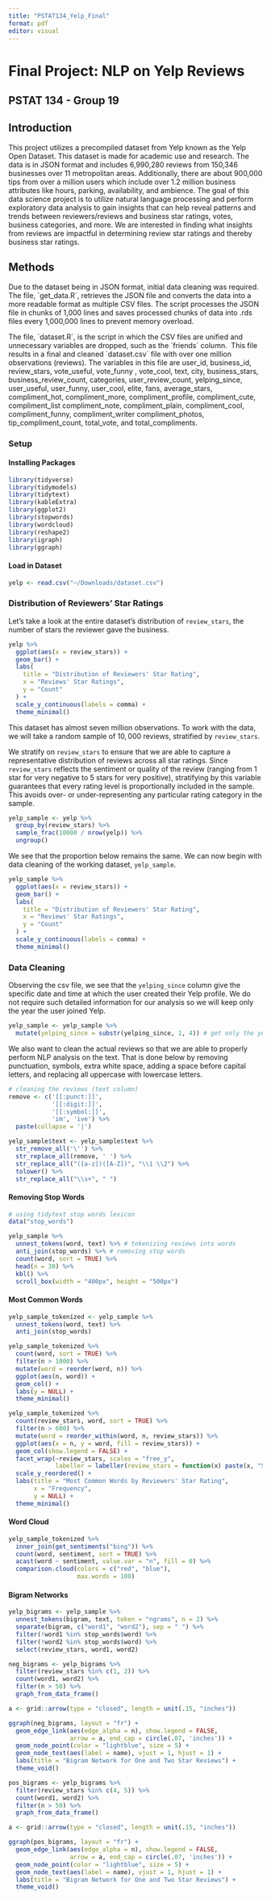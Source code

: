 ```yaml
---
title: "PSTAT134_Yelp_Final"
format: pdf
editor: visual
---
```


# Final Project: NLP on Yelp Reviews

## PSTAT 134 - Group 19

## Introduction

This project utilizes a precompiled dataset from Yelp known as the Yelp Open Dataset. This dataset is made for academic use and research. The data is in JSON format and includes 6,990,280 reviews from 150,346 businesses over 11 metropolitan areas. Additionally, there are about 900,000 tips from over a million users which include over 1.2 million business attributes like hours, parking, availability, and ambience. The goal of this data science project is to utilize natural language processing and perform exploratory data analysis to gain insights that can help reveal patterns and trends between reviewers/reviews and business star ratings, votes, business categories, and more. We are interested in finding what insights from reviews are impactful in determining review star ratings and thereby business star ratings.

## Methods

Due to the dataset being in JSON format, initial data cleaning was required. The file, \`get_data.R\`, retrieves the JSON file and converts the data into a more readable format as multiple CSV files. The script processes the JSON file in chunks of 1,000 lines and saves processed chunks of data into .rds files every 1,000,000 lines to prevent memory overload. 

The file, \`dataset.R\`, is the script in which the CSV files are unified and unnecessary variables are dropped, such as the \`friends\` column.  This file results in a final and cleaned \`dataset.csv\` file with over one million observations (reviews). The variables in this file are user_id, business_id, review_stars, vote_useful, vote_funny	, vote_cool, text, city, business_stars, business_review_count, categories, user_review_count, yelping_since, user_useful, user_funny, user_cool, elite, fans, average_stars, compliment_hot, compliment_more, compliment_profile, compliment_cute, compliment_list	compliment_note, compliment_plain, compliment_cool, compliment_funny, compliment_writer	compliment_photos, tip_compliment_count, total_vote, and total_compliments.

### Setup

#### Installing Packages

```r
library(tidyverse)
library(tidymodels)
library(tidytext)
library(kableExtra)
library(ggplot2)
library(stopwords)
library(wordcloud)
library(reshape2)
library(igraph)
library(ggraph)
```

#### Load in Dataset

```r
yelp <- read.csv("~/Downloads/dataset.csv")
```

### Distribution of Reviewers' Star Ratings

Let's take a look at the entire dataset's distribution of `review_stars`, the number of stars the reviewer gave the business.

```r
yelp %>%
  ggplot(aes(x = review_stars)) +
  geom_bar() +
  labs(
    title = "Distribution of Reviewers' Star Rating",
    x = "Reviews' Star Ratings",
    y = "Count"
  ) +
  scale_y_continuous(labels = comma) +
  theme_minimal()
```

This dataset has almost seven million observations. To work with the data, we will take a random sample of $10,000$ reviews, stratified by `review_stars`.

We stratify on `review_stars` to ensure that we are able to capture a representative distribution of reviews across all star ratings. Since `review_stars` reflects the sentiment or quality of the review (ranging from 1 star for very negative to 5 stars for very positive), stratifying by this variable guarantees that every rating level is proportionally included in the sample. This avoids over- or under-representing any particular rating category in the sample.

```r
yelp_sample <- yelp %>% 
  group_by(review_stars) %>%
  sample_frac(10000 / nrow(yelp)) %>%
  ungroup()
```

We see that the proportion below remains the same. We can now begin with data cleaning of the working dataset, `yelp_sample`.

```r
yelp_sample %>%
  ggplot(aes(x = review_stars)) +
  geom_bar() +
  labs(
    title = "Distribution of Reviewers' Star Rating",
    x = "Reviews' Star Ratings",
    y = "Count"
  ) +
  scale_y_continuous(labels = comma) +
  theme_minimal()
```

### Data Cleaning

Observing the csv file, we see that the `yelping_since` column give the specific date and time at which the user created their Yelp profile. We do not require such detailed information for our analysis so we will keep only the year the user joined Yelp.

```r
yelp_sample <- yelp_sample %>%
  mutate(yelping_since = substr(yelping_since, 1, 4)) # get only the year
```

We also want to clean the actual reviews so that we are able to properly perform NLP analysis on the text. That is done below by removing punctuation, symbols, extra white space, adding a space before capital letters, and replacing all uppercase with lowercase letters.

```r
# cleaning the reviews (text column)
remove <- c('[[:punct:]]', 
            '[[:digit:]]', 
            '[[:symbol:]]',
            'im', 'ive') %>%
  paste(collapse = '|')

yelp_sample$text <- yelp_sample$text %>% 
  str_remove_all('\'') %>%
  str_replace_all(remove, ' ') %>%
  str_replace_all("([a-z])([A-Z])", "\\1 \\2") %>%
  tolower() %>%
  str_replace_all("\\s+", " ")
```

#### Removing Stop Words

```r
# using tidytext stop words lexicon
data("stop_words")

yelp_sample %>% 
  unnest_tokens(word, text) %>% # tokenizing reviews into words
  anti_join(stop_words) %>% # removing stop words
  count(word, sort = TRUE) %>% 
  head(n = 30) %>% 
  kbl() %>%
  scroll_box(width = "400px", height = "500px")
```

#### Most Common Words

```r
yelp_sample_tokenized <- yelp_sample %>% 
  unnest_tokens(word, text) %>% 
  anti_join(stop_words)

yelp_sample_tokenized %>%
  count(word, sort = TRUE) %>%
  filter(n > 1000) %>%
  mutate(word = reorder(word, n)) %>%
  ggplot(aes(n, word)) +
  geom_col() +
  labs(y = NULL) +
  theme_minimal()
```

```r
yelp_sample_tokenized %>%
  count(review_stars, word, sort = TRUE) %>%
  filter(n > 600) %>%
  mutate(word = reorder_within(word, n, review_stars)) %>%
  ggplot(aes(x = n, y = word, fill = review_stars)) +
  geom_col(show.legend = FALSE) +
  facet_wrap(~review_stars, scales = "free_y", 
             labeller = labeller(review_stars = function(x) paste(x, "Stars"))) +
  scale_y_reordered() +
  labs(title = "Most Common Words by Reviewers' Star Rating",
       x = "Frequency",
       y = NULL) +
  theme_minimal()

```

#### Word Cloud

```r
yelp_sample_tokenized %>%
  inner_join(get_sentiments("bing")) %>%
  count(word, sentiment, sort = TRUE) %>%
  acast(word ~ sentiment, value.var = "n", fill = 0) %>%
  comparison.cloud(colors = c("red", "blue"),
                   max.words = 100)
```

#### Bigram Networks

```r
yelp_bigrams <- yelp_sample %>% 
  unnest_tokens(bigram, text, token = "ngrams", n = 2) %>% 
  separate(bigram, c("word1", "word2"), sep = " ") %>%
  filter(!word1 %in% stop_words$word) %>%
  filter(!word2 %in% stop_words$word) %>%
  select(review_stars, word1, word2)
```

```r
neg_bigrams <- yelp_bigrams %>%
  filter(review_stars %in% c(1, 2)) %>%
  count(word1, word2) %>%
  filter(n > 50) %>%
  graph_from_data_frame()

a <- grid::arrow(type = "closed", length = unit(.15, "inches"))

ggraph(neg_bigrams, layout = "fr") +
  geom_edge_link(aes(edge_alpha = n), show.legend = FALSE,
                 arrow = a, end_cap = circle(.07, 'inches')) +
  geom_node_point(color = "lightblue", size = 5) +
  geom_node_text(aes(label = name), vjust = 1, hjust = 1) +
  labs(title = "Bigram Network for One and Two Star Reviews") +
  theme_void()
```

```r
pos_bigrams <- yelp_bigrams %>%
  filter(review_stars %in% c(4, 5)) %>%
  count(word1, word2) %>%
  filter(n > 50) %>%
  graph_from_data_frame()

a <- grid::arrow(type = "closed", length = unit(.15, "inches"))

ggraph(pos_bigrams, layout = "fr") +
  geom_edge_link(aes(edge_alpha = n), show.legend = FALSE,
                 arrow = a, end_cap = circle(.07, 'inches')) +
  geom_node_point(color = "lightblue", size = 5) +
  geom_node_text(aes(label = name), vjust = 1, hjust = 1) +
  labs(title = "Bigram Network for One and Two Star Reviews") +
  theme_void()
```
